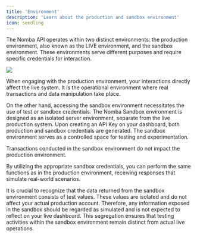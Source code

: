 ```yaml
---
title: 'Environment'
description: 'Learn about the production and sandbox environment'
icon: seedling
---
```



The Nomba API operates within two distinct environments: the production environment, also known as the LIVE environment, and the sandbox environment. These environments serve different purposes and require specific credentials for interaction.

<Frame caption="Production/Sandbox Keys">
    <img src="/images/environment-1.png" style={{ borderRadius: '0.5rem' }} />
</Frame>

When engaging with the production environment, your interactions directly affect the live system. It is the operational environment where real transactions and data manipulation take place.

On the other hand, accessing the sandbox environment necessitates the use of test or sandbox credentials. The Nomba Sandbox environment is designed as an isolated server environment, separate from the live production system. Upon creating an API Key on your dashboard, both production and sandbox credentials are generated. The sandbox environment serves as a controlled space for testing and experimentation. 

<Note> 
Transactions conducted in the sandbox environment do not impact the production environment.
</Note>

By utilizing the appropriate sandbox credentials, you can perform the same functions as in the production environment, receiving responses that simulate real-world scenarios.

It is crucial to recognize that the data returned from the sandbox environment consists of test values. These values are isolated and do not affect your actual production account. Therefore, any information exposed in the sandbox should be regarded as simulated and is not expected to reflect on your live dashboard. This segregation ensures that testing activities within the sandbox environment remain distinct from actual live operations.
